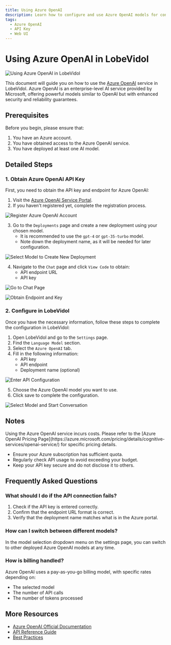 ```yaml
---
title: Using Azure OpenAI
description: Learn how to configure and use Azure OpenAI models for conversation in LobeVidol, including obtaining an API key and selecting a model.
tags:
  - Azure OpenAI
  - API Key
  - Web UI
---
```


# Using Azure OpenAI in LobeVidol

<img
src="https://oss.vidol.chat/docs/2024/12/809a6bc94818a4dd3097abb1f127aaee.png"
alt="Using Azure OpenAI in LobeVidol"
/>

This document will guide you on how to use the [Azure OpenAI](https://oai.azure.com/) service in LobeVidol. Azure OpenAI is an enterprise-level AI service provided by Microsoft, offering powerful models similar to OpenAI but with enhanced security and reliability guarantees.

## Prerequisites

Before you begin, please ensure that:

1. You have an Azure account.
2. You have obtained access to the Azure OpenAI service.
3. You have deployed at least one AI model.

## Detailed Steps

### 1. Obtain Azure OpenAI API Key

First, you need to obtain the API key and endpoint for Azure OpenAI:

1. Visit the [Azure OpenAI Service Portal](https://oai.azure.com/).
2. If you haven't registered yet, complete the registration process.

<img
src="https://oss.vidol.chat/assets/412a3a970d97699ef0fe709346cd21f6.webp"
alt="Register Azure OpenAI Account"
/>

3. Go to the `Deployments` page and create a new deployment using your chosen model.
   - It is recommended to use the `gpt-4` or `gpt-35-turbo` model.
   - Note down the deployment name, as it will be needed for later configuration.

<img
src="https://oss.vidol.chat/assets/8f8140c40d58b44111e27cf97659b94a.webp"
alt="Select Model to Create New Deployment"
/>

4. Navigate to the `Chat` page and click `View Code` to obtain:
   - API endpoint URL
   - API key

<img
src="https://oss.vidol.chat/assets/a7a03d42d127d877f471edb9598b2405.webp"
alt="Go to Chat Page"
/>

<img
src="https://oss.vidol.chat/assets/be2355a354a84913b50e293f6415af16.webp"
alt="Obtain Endpoint and Key"
/>

### 2. Configure in LobeVidol

Once you have the necessary information, follow these steps to complete the configuration in LobeVidol:

1. Open LobeVidol and go to the `Settings` page.
2. Find the `Language Model` section.
3. Select the `Azure OpenAI` tab.
4. Fill in the following information:
   - API key
   - API endpoint
   - Deployment name (optional)

<img
src="https://oss.vidol.chat/assets/7fa84e955340bd6c35ec4f27bf6448f3.webp"
alt="Enter API Configuration"
/>

5. Choose the Azure OpenAI model you want to use.
6. Click save to complete the configuration.

<img
src="https://oss.vidol.chat/assets/b34b36850c021779d6b12179e3c53281.webp"
alt="Select Model and Start Conversation"
/>

## Notes

<Warning>
  Using the Azure OpenAI service incurs costs. Please refer to the [Azure OpenAI Pricing Page](https://azure.microsoft.com/pricing/details/cognitive-services/openai-service/) for specific pricing details.
</Warning>

- Ensure your Azure subscription has sufficient quota.
- Regularly check API usage to avoid exceeding your budget.
- Keep your API key secure and do not disclose it to others.

## Frequently Asked Questions

### What should I do if the API connection fails?

1. Check if the API key is entered correctly.
2. Confirm that the endpoint URL format is correct.
3. Verify that the deployment name matches what is in the Azure portal.

### How can I switch between different models?

In the model selection dropdown menu on the settings page, you can switch to other deployed Azure OpenAI models at any time.

### How is billing handled?

Azure OpenAI uses a pay-as-you-go billing model, with specific rates depending on:

- The selected model
- The number of API calls
- The number of tokens processed

## More Resources

- [Azure OpenAI Official Documentation](https://learn.microsoft.com/azure/cognitive-services/openai/)
- [API Reference Guide](https://learn.microsoft.com/azure/cognitive-services/openai/reference)
- [Best Practices](https://learn.microsoft.com/azure/cognitive-services/openai/concepts/best-practices)

